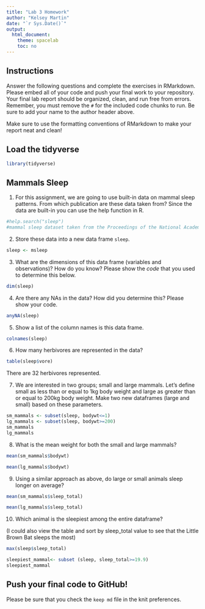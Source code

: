 ```yaml
---
title: "Lab 3 Homework"
author: "Kelsey Martin"
date: "`r Sys.Date()`"
output:
  html_document:
    theme: spacelab
    toc: no
---
```


## Instructions
Answer the following questions and complete the exercises in RMarkdown. Please embed all of your code and push your final work to your repository. Your final lab report should be organized, clean, and run free from errors. Remember, you must remove the `#` for the included code chunks to run. Be sure to add your name to the author header above.  

Make sure to use the formatting conventions of RMarkdown to make your report neat and clean!  

## Load the tidyverse
```r
library(tidyverse)
```

## Mammals Sleep
1. For this assignment, we are going to use built-in data on mammal sleep patterns. From which publication are these data taken from? Since the data are built-in you can use the help function in R.
```r
#help.search("sleep")
#mammal sleep dataset taken from the Proceedings of the National Academy of Sciences
```

2. Store these data into a new data frame `sleep`.
```r
sleep <- msleep
```

3. What are the dimensions of this data frame (variables and observations)? How do you know? Please show the *code* that you used to determine this below.  
```r
dim(sleep)
```

4. Are there any NAs in the data? How did you determine this? Please show your code.  
```r
anyNA(sleep)
```

5. Show a list of the column names is this data frame.
```r
colnames(sleep)
```

6. How many herbivores are represented in the data?  
```r
table(sleep$vore)

```

There are 32 herbivores represented.

7. We are interested in two groups; small and large mammals. Let's define small as less than or equal to 1kg body weight and large as greater than or equal to 200kg body weight. Make two new dataframes (large and small) based on these parameters.
```r
sm_mammals <- subset(sleep, bodywt<=1)
lg_mammals <- subset(sleep, bodywt>=200)
sm_mammals
lg_mammals
```

8. What is the mean weight for both the small and large mammals?
```r
mean(sm_mammals$bodywt)
```

```r
mean(lg_mammals$bodywt)
```

9. Using a similar approach as above, do large or small animals sleep longer on average?  
```r
mean(sm_mammals$sleep_total)
```

```r
mean(lg_mammals$sleep_total)
```

10. Which animal is the sleepiest among the entire dataframe?

(I could also view the table and sort by sleep_total value to see that the Little Brown Bat sleeps the most)

```r
max(sleep$sleep_total)
```

```r
sleepiest_mammal<- subset (sleep, sleep_total>=19.9)
sleepiest_mammal
```

## Push your final code to GitHub!
Please be sure that you check the `keep md` file in the knit preferences.   